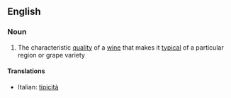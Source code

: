 ==English==

===Noun===
{{wikipedia}}
{{en-noun|-=typicities}}

# The characteristic [[quality]] of a [[wine]] that makes it [[typical]] of a particular region or grape variety

====Translations====
{{top}}
*Italian: [[tipicità]] {{f}}
{{mid}}

{{bottom}}